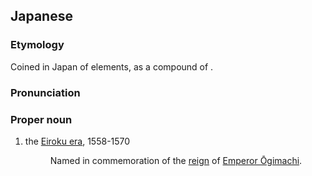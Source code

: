 ==Japanese==
<div style="float:right;">
{{wikipedia|lang=ja}}
{{wikipedia|Eiroku}}
</div>
{{ja-kanjitab|yomi=on|えい|ろく}}

===Etymology===
Coined in Japan of {{etyl|zhx|ja|sort=えいろく}} elements, as a compound of {{compound|lang=ja|sort=えいろく|永|tr1=ei|t1=forever|禄|tr2=roku|t2=fortuitous}}.

===Pronunciation===
{{ja-pron|yomi=kanon|えいろく}}

===Proper noun===
{{ja-pos|proper|えいろく}}

# the [[w:Eiroku|Eiroku era]], 1558-1570
#: Named in commemoration of the [[reign]] of [[w:Emperor Ōgimachi|Emperor Ōgimachi]].